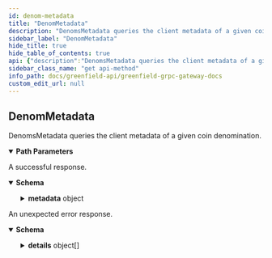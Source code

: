 ```yaml
---
id: denom-metadata
title: "DenomMetadata"
description: "DenomsMetadata queries the client metadata of a given coin denomination."
sidebar_label: "DenomMetadata"
hide_title: true
hide_table_of_contents: true
api: {"description":"DenomsMetadata queries the client metadata of a given coin denomination.","operationId":"DenomMetadata","responses":{"200":{"description":"A successful response.","content":{"*/*":{"schema":{"type":"object","properties":{"metadata":{"type":"object","properties":{"description":{"type":"string"},"denom_units":{"type":"array","items":{"type":"object","properties":{"denom":{"type":"string","description":"denom represents the string name of the given denom unit (e.g uatom)."},"exponent":{"type":"integer","format":"int64","description":"exponent represents power of 10 exponent that one must\nraise the base_denom to in order to equal the given DenomUnit's denom\n1 denom = 10^exponent base_denom\n(e.g. with a base_denom of uatom, one can create a DenomUnit of 'atom' with\nexponent = 6, thus: 1 atom = 10^6 uatom)."},"aliases":{"type":"array","items":{"type":"string"},"title":"aliases is a list of string aliases for the given denom"}},"description":"DenomUnit represents a struct that describes a given\ndenomination unit of the basic token."},"title":"denom_units represents the list of DenomUnit's for a given coin"},"base":{"type":"string","description":"base represents the base denom (should be the DenomUnit with exponent = 0)."},"display":{"type":"string","description":"display indicates the suggested denom that should be\ndisplayed in clients."},"name":{"type":"string","description":"Since: cosmos-sdk 0.43","title":"name defines the name of the token (eg: Cosmos Atom)"},"symbol":{"type":"string","description":"symbol is the token symbol usually shown on exchanges (eg: ATOM). This can\nbe the same as the display.\n\nSince: cosmos-sdk 0.43"},"uri":{"type":"string","description":"URI to a document (on or off-chain) that contains additional information. Optional.\n\nSince: cosmos-sdk 0.46"},"uri_hash":{"type":"string","description":"URIHash is a sha256 hash of a document pointed by URI. It's used to verify that\nthe document didn't change. Optional.\n\nSince: cosmos-sdk 0.46"}},"description":"Metadata represents a struct that describes\na basic token."}},"description":"QueryDenomMetadataResponse is the response type for the Query/DenomMetadata RPC\nmethod."}}}},"default":{"description":"An unexpected error response.","content":{"*/*":{"schema":{"type":"object","properties":{"error":{"type":"string"},"code":{"type":"integer","format":"int32"},"message":{"type":"string"},"details":{"type":"array","items":{"type":"object","properties":{"type_url":{"type":"string"},"value":{"type":"string","format":"byte"}}}}}}}}}},"parameters":[{"name":"denom","description":"denom is the coin denom to query the metadata for.","in":"path","required":true,"schema":{"type":"string"}}],"tags":["Query"],"method":"get","path":"/cosmos/bank/v1beta1/denoms_metadata/{denom}","servers":[{"url":"https://gnfd-testnet-fullnode-tendermint-us.bnbchain.org"}],"info":{"title":"Greenfield - gRPC Gateway docs","description":"A REST interface for state queries","version":"1.0.0"},"postman":{"name":"DenomMetadata","description":{"content":"DenomsMetadata queries the client metadata of a given coin denomination.","type":"text/plain"},"url":{"path":["cosmos","bank","v1beta1","denoms_metadata",":denom"],"host":["{{baseUrl}}"],"query":[],"variable":[{"disabled":false,"description":{"content":"(Required) denom is the coin denom to query the metadata for.","type":"text/plain"},"type":"any","value":"","key":"denom"}]},"header":[{"key":"Accept","value":"*/*"}],"method":"GET"}}
sidebar_class_name: "get api-method"
info_path: docs/greenfield-api/greenfield-grpc-gateway-docs
custom_edit_url: null
---
```



## DenomMetadata



DenomsMetadata queries the client metadata of a given coin denomination.

<details style={{"marginBottom":"1rem"}} data-collapsed={false} open={true}><summary style={{}}><strong>Path Parameters</strong></summary><div><ul><ParamsItem className={"paramsItem"} param={{"name":"denom","description":"denom is the coin denom to query the metadata for.","in":"path","required":true,"schema":{"type":"string"}}}></ParamsItem></ul></div></details><div><ApiTabs><TabItem label={"200"} value={"200"}><div>

A successful response.

</div><div><MimeTabs schemaType={"response"}><TabItem label={"*/*"} value={"*/*"}><SchemaTabs><TabItem label={"Schema"} value={"Schema"}><details style={{}} data-collapsed={false} open={true}><summary style={{"textAlign":"left"}}><strong>Schema</strong></summary><div style={{"textAlign":"left","marginLeft":"1rem"}}></div><ul style={{"marginLeft":"1rem"}}><SchemaItem collapsible={true} className={"schemaItem"}><details style={{}}><summary style={{}}><strong>metadata</strong><span style={{"opacity":"0.6"}}> object</span></summary><div style={{"marginLeft":"1rem"}}><div style={{"marginTop":".5rem","marginBottom":".5rem"}}>

Metadata represents a struct that describes
a basic token.

</div><SchemaItem collapsible={false} name={"description"} required={false} schemaName={"string"} qualifierMessage={undefined} schema={{"type":"string"}}></SchemaItem><SchemaItem collapsible={true} className={"schemaItem"}><details style={{}}><summary style={{}}><strong>denom_units</strong><span style={{"opacity":"0.6"}}> object[]</span></summary><div style={{"marginLeft":"1rem"}}><li><div style={{"fontSize":"var(--ifm-code-font-size)","opacity":"0.6","marginLeft":"-.5rem","paddingBottom":".5rem"}}>Array [</div></li><SchemaItem collapsible={false} name={"denom"} required={false} schemaName={"string"} qualifierMessage={undefined} schema={{"type":"string","description":"denom represents the string name of the given denom unit (e.g uatom)."}}></SchemaItem><SchemaItem collapsible={false} name={"exponent"} required={false} schemaName={"int64"} qualifierMessage={undefined} schema={{"type":"integer","format":"int64","description":"exponent represents power of 10 exponent that one must\nraise the base_denom to in order to equal the given DenomUnit's denom\n1 denom = 10^exponent base_denom\n(e.g. with a base_denom of uatom, one can create a DenomUnit of 'atom' with\nexponent = 6, thus: 1 atom = 10^6 uatom)."}}></SchemaItem><SchemaItem collapsible={false} name={"aliases"} required={false} schemaName={"string[]"} qualifierMessage={undefined} schema={{"type":"array","items":{"type":"string"},"title":"aliases is a list of string aliases for the given denom"}}></SchemaItem><li><div style={{"fontSize":"var(--ifm-code-font-size)","opacity":"0.6","marginLeft":"-.5rem"}}>]</div></li></div></details></SchemaItem><SchemaItem collapsible={false} name={"base"} required={false} schemaName={"string"} qualifierMessage={undefined} schema={{"type":"string","description":"base represents the base denom (should be the DenomUnit with exponent = 0)."}}></SchemaItem><SchemaItem collapsible={false} name={"display"} required={false} schemaName={"string"} qualifierMessage={undefined} schema={{"type":"string","description":"display indicates the suggested denom that should be\ndisplayed in clients."}}></SchemaItem><SchemaItem collapsible={false} name={"name"} required={false} schemaName={"name defines the name of the token (eg: Cosmos Atom)"} qualifierMessage={undefined} schema={{"type":"string","description":"Since: cosmos-sdk 0.43","title":"name defines the name of the token (eg: Cosmos Atom)"}}></SchemaItem><SchemaItem collapsible={false} name={"symbol"} required={false} schemaName={"string"} qualifierMessage={undefined} schema={{"type":"string","description":"symbol is the token symbol usually shown on exchanges (eg: ATOM). This can\nbe the same as the display.\n\nSince: cosmos-sdk 0.43"}}></SchemaItem><SchemaItem collapsible={false} name={"uri"} required={false} schemaName={"string"} qualifierMessage={undefined} schema={{"type":"string","description":"URI to a document (on or off-chain) that contains additional information. Optional.\n\nSince: cosmos-sdk 0.46"}}></SchemaItem><SchemaItem collapsible={false} name={"uri_hash"} required={false} schemaName={"string"} qualifierMessage={undefined} schema={{"type":"string","description":"URIHash is a sha256 hash of a document pointed by URI. It's used to verify that\nthe document didn't change. Optional.\n\nSince: cosmos-sdk 0.46"}}></SchemaItem></div></details></SchemaItem></ul></details></TabItem><TabItem label={"Example (from schema)"} value={"Example (from schema)"}><ResponseSamples responseExample={"{\n  \"metadata\": {\n    \"description\": \"string\",\n    \"denom_units\": [\n      {\n        \"denom\": \"string\",\n        \"exponent\": 0,\n        \"aliases\": [\n          \"string\"\n        ]\n      }\n    ],\n    \"base\": \"string\",\n    \"display\": \"string\",\n    \"name\": \"string\",\n    \"symbol\": \"string\",\n    \"uri\": \"string\",\n    \"uri_hash\": \"string\"\n  }\n}"} language={"json"}></ResponseSamples></TabItem></SchemaTabs></TabItem></MimeTabs></div></TabItem><TabItem label={"default"} value={"default"}><div>

An unexpected error response.

</div><div><MimeTabs schemaType={"response"}><TabItem label={"*/*"} value={"*/*"}><SchemaTabs><TabItem label={"Schema"} value={"Schema"}><details style={{}} data-collapsed={false} open={true}><summary style={{"textAlign":"left"}}><strong>Schema</strong></summary><div style={{"textAlign":"left","marginLeft":"1rem"}}></div><ul style={{"marginLeft":"1rem"}}><SchemaItem collapsible={false} name={"error"} required={false} schemaName={"string"} qualifierMessage={undefined} schema={{"type":"string"}}></SchemaItem><SchemaItem collapsible={false} name={"code"} required={false} schemaName={"int32"} qualifierMessage={undefined} schema={{"type":"integer","format":"int32"}}></SchemaItem><SchemaItem collapsible={false} name={"message"} required={false} schemaName={"string"} qualifierMessage={undefined} schema={{"type":"string"}}></SchemaItem><SchemaItem collapsible={true} className={"schemaItem"}><details style={{}}><summary style={{}}><strong>details</strong><span style={{"opacity":"0.6"}}> object[]</span></summary><div style={{"marginLeft":"1rem"}}><li><div style={{"fontSize":"var(--ifm-code-font-size)","opacity":"0.6","marginLeft":"-.5rem","paddingBottom":".5rem"}}>Array [</div></li><SchemaItem collapsible={false} name={"type_url"} required={false} schemaName={"string"} qualifierMessage={undefined} schema={{"type":"string"}}></SchemaItem><SchemaItem collapsible={false} name={"value"} required={false} schemaName={"byte"} qualifierMessage={undefined} schema={{"type":"string","format":"byte"}}></SchemaItem><li><div style={{"fontSize":"var(--ifm-code-font-size)","opacity":"0.6","marginLeft":"-.5rem"}}>]</div></li></div></details></SchemaItem></ul></details></TabItem><TabItem label={"Example (from schema)"} value={"Example (from schema)"}><ResponseSamples responseExample={"{\n  \"error\": \"string\",\n  \"code\": 0,\n  \"message\": \"string\",\n  \"details\": [\n    {\n      \"type_url\": \"string\",\n      \"value\": \"string\"\n    }\n  ]\n}"} language={"json"}></ResponseSamples></TabItem></SchemaTabs></TabItem></MimeTabs></div></TabItem></ApiTabs></div>
      